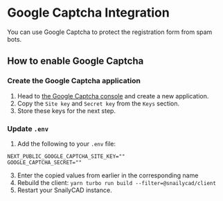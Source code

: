 # Google Captcha Integration

You can use Google Captcha to protect the registration form from spam bots.

## How to enable Google Captcha

### Create the Google Captcha application

1. Head to [the Google Captcha console](https://www.google.com/recaptcha/admin) and create a new application.
2. Copy the `Site key` and `Secret key` from the `Keys` section.
3. Store these keys for the next step.

### Update `.env`

1. Add the following to your `.env` file:

```
NEXT_PUBLIC_GOOGLE_CAPTCHA_SITE_KEY=""
GOOGLE_CAPTCHA_SECRET=""
```

3. Enter the copied values from earlier in the corresponding name
4. Rebuild the client: `yarn turbo run build --filter=@snailycad/client`
5. Restart your SnailyCAD instance.
